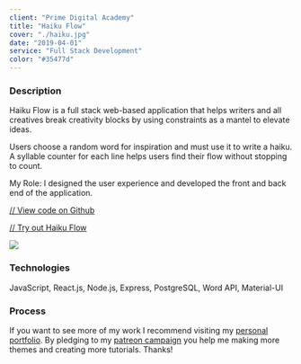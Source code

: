 ```yaml
---
client: "Prime Digital Academy"
title: "Haiku Flow"
cover: "./haiku.jpg"
date: "2019-04-01"
service: "Full Stack Development"
color: "#35477d"
---
```


### Description

Haiku Flow is a full stack web-based application that helps writers and all creatives break creativity blocks by using constraints as a mantel to elevate ideas. 

Users choose a random word for inspiration and must use it to write a haiku. A syllable counter for each line helps users find their flow without stopping to count.

My Role: I designed the user experience and developed the front and back end of the application.

[// View code on Github](https://github.com/marifelangeles/haiku-solo-project)

[// Try out Haiku Flow](https://haiku-flow.herokuapp.com) 

![](./haiku.jpg)

### Technologies

JavaScript, React.js, Node.js, Express, PostgreSQL, Word API, Material-UI


### Process

If you want to see more of my work I recommend visiting my [personal portfolio](https://www.lekoarts.de). By pledging to my [patreon campaign](https://www.patreon.com/lekoarts) you help me making more themes and creating more tutorials. Thanks!


